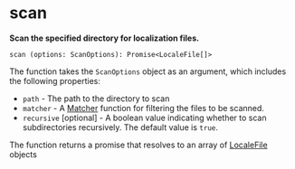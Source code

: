 # scan

**Scan the specified directory for localization files.**

`scan (options: ScanOptions): Promise<LocaleFile[]>`

The function takes the `ScanOptions` object as an argument, which includes the following properties:

- `path` - The path to the directory to scan
- `matcher` - A [Matcher](types.mdx#matcher-type) function for filtering the files to be scanned.
- `recursive` [optional] - A boolean value indicating whether to scan subdirectories recursively. The default value is `true`.

The function returns a promise that resolves to an array of [LocaleFile](types.mdx#localefile-type) objects

